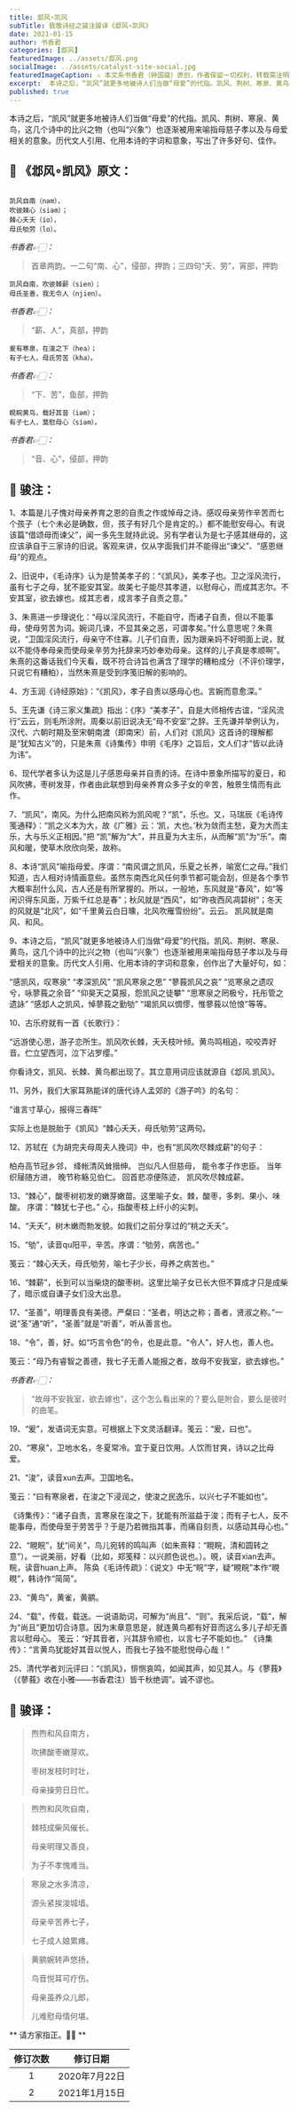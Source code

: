 ```yaml
---
title: 邶风∘凯风
subTitle: 致敬诗经之骏注骏译《邶风∘凯风》 
date: 2021-01-15 
author: 书香君
categories: [邶风]
featuredImage: ../assets/邶风.png
socialImage: ../assets/catalyst-site-social.jpg
featuredImageCaption: ⚠️️ 本文系书香君（钟国骏）原创，作者保留一切权利，转载需注明出处。
excerpt:  本诗之后，“凯风”就更多地被诗人们当做“母爱”的代指。凯风、荆树、寒泉、黄鸟，这几个诗中的比兴之物（也叫“兴象”）也逐渐被用来喻指母慈子孝以及与母爱相关的意象。历代文人引用、化用本诗的字词和意象，写出了许多好句、佳作。   
published: true
---
```


本诗之后，“凯风”就更多地被诗人们当做“母爱”的代指。凯风、荆树、寒泉、黄鸟，这几个诗中的比兴之物（也叫“兴象”）也逐渐被用来喻指母慈子孝以及与母爱相关的意象。历代文人引用、化用本诗的字词和意象，写出了许多好句、佳作。

## 🌼 《邶风∘凯风》原文：
```

凯风自南（nəm），
吹彼棘心（siəm）；
棘心夭夭（io），
母氏劬劳（lo）。

```
*书香君👉🏻：* 

> 首章两韵。一二句“南、心”，侵部，押韵；三四句“夭、劳”，宵部，押韵

```
凯风自南，吹彼棘薪（sien）；
母氏圣善，我无令人（njien）。

```
*书香君👉🏻：* 

> “薪、人”，真部，押韵

```
爰有寒泉，在浚之下（hea）；
有子七人，母氏劳苦（kha）。

```
*书香君👉🏻：* 

> “下、苦”，鱼部，押韵

```
睍睆黄鸟，载好其音（iəm）；
有子七人，莫慰母心（siəm）。

```
*书香君👉🏻：* 

> “音、心”，侵部，押韵

## 🍁️ 骏注：

1、本篇是儿子愧对母亲养育之恩的自责之作或悼母之诗。感叹母亲劳作辛苦而七个孩子（七个未必是确数，但，孩子有好几个是肯定的。）都不能慰安母心。有说该篇“借颂母而谏父”，闻一多先生就持此说。另有学者认为是七子感其继母的，这应该承自于三家诗的旧说。客观来讲，仅从字面我们并不能得出“谏父”、“感恩继母”的观点。

2、旧说中，《毛诗序》认为是赞美孝子的：“《凯风》，美孝子也。卫之淫风流行，虽有七子之母，犹不能安其室。故美七子能尽其孝道，以慰母心，而成其志尔。不安其室，欲去嫁也。成其志者，成言孝子自责之意。”

3、朱熹进一步理说化：“母以淫风流行，不能自守，而诸子自责，但以不能事母，使母劳苦为词。婉词几谏，不显其亲之恶，可谓孝矣。”什么意思呢？朱熹说，“卫国淫风流行，母亲守不住寡。儿子们自责，因为跟亲妈不好明面上说，就以不能侍奉母亲而使母亲辛劳为托辞来巧妙奉劝母亲。这样的儿子真是孝顺啊”。朱熹的这番话我们今天看，既不符合诗旨也满含了理学的糟粕成分（不评价理学，只说它有糟粕），当然朱熹是受到序笺旧解的影响的。

4、方玉润《诗经原始》：“《凯风》，孝子自责以感母心也。言婉而意愈深。”

5、王先谦《诗三家义集疏》指出：《序》“美孝子”，自是大师相传古谊，“淫风流行”云云，则毛所涂附。周秦以前旧说决无“母不安室”之辞。王先谦并举例认为，汉代、六朝时期及至宋朝南渡（即南宋）前，人们对《凯风》这首诗的理解都是“犹知古义”的，只是朱熹《诗集传》申明《毛序》之旨后，文人们才“皆以此诗为讳”。

6、现代学者多认为这是儿子感恩母亲并自责的诗。在诗中景象所描写的夏日，和风吹拂，枣树发芽，作者由此联想到母亲养育众多子女的辛苦，触景生情而有此作。

7、“凯风”，南风。为什么把南风称为凯风呢？“凯”，乐也。又，马瑞辰《毛诗传笺通释》：“凯之义本为大，故《广雅》云：‘凯，大也。’秋为敛而主愁，夏为大而主乐，大与乐义正相因。”把 “凯”解为“大”，并且夏为大主乐，从而解“凯”为“乐”。南风和暖，使草木欣欣向荣，故称。

8、本诗“凯风”喻指母爱。序谓：“南风谓之凯风，乐夏之长养，喻宽仁之母。”我们知道，古人相对诗情画意些。虽然东南西北风任何季节都可能会刮，但是各个季节大概率刮什么风，古人还是有所掌握的。所以，一般地，东风就是“春风”，如“等闲识得东风面，万紫千红总是春”；秋风就是“西风”，如“昨夜西风凋碧树”；冬天的风就是“北风”，如“千里黄云白日曛，北风吹雁雪纷纷”。云云。
凯风就是南风、和风。

9、本诗之后，“凯风”就更多地被诗人们当做“母爱”的代指。凯风、荆树、寒泉、黄鸟，这几个诗中的比兴之物（也叫“兴象”）也逐渐被用来喻指母慈子孝以及与母爱相关的意象。历代文人引用、化用本诗的字词和意象，创作出了大量好句，如：

“感凯风，叹寒泉”
“孝深凯风”
“凯风寒泉之思”
“蓼莪凯风之哀”
“览寒泉之遗叹兮，咏蓼莪之余音”
“仰昊天之莫报，怨凯风之徒攀”
“思寒泉之罔极兮，托彤管之遗詠”
“感邶人之凯风，悼蓼莪之勤劬”
“竭凯风以惆憀，惟蓼莪以怆悢”等等。

10、古乐府就有一首《长歌行》：

“远游使心思，游子恋所生。凯风吹长棘，夭夭枝叶倾。黄鸟鸣相追，咬咬弄好音。伫立望西河，泣下沾罗缨。”

你看诗文，凯风、长棘、黄鸟都出现了。其立意用词应该就源自《邶风.凯风》。

11、另外，我们大家耳熟能详的唐代诗人孟郊的《游子吟》的名句：

“谁言寸草心，报得三春晖”

实际上也是脱胎于《凯风》“棘心夭夭，母氏劬劳”这两句。

12、苏轼在《为胡完夫母周夫人挽词》中，也有“凯风吹尽棘成薪”的句子：

柏舟高节冠乡邻，
绛帐清风耸搢绅。
岂似凡人但慈母，
能令孝子作忠臣。
当年织屦随方进，
晚节称觞见伯仁。
回首悲凉便陈迹，
凯风吹尽棘成薪。

13、“棘心”，酸枣树初发的嫩芽嫩苗。这里喻子女。棘，酸枣，多刺、果小、味酸。
序谓：“棘犹七子也。”
心，指酸枣枝上纤小的尖刺。

14、“夭夭”，树木嫩而勃发貌。如我们之前分享过的“桃之夭夭”。

15、“劬”，读音qu阳平，辛苦。序谓：“劬劳，病苦也。”

笺云：“棘心夭夭，母氏劬劳，喻七子少长，母养之病苦也。”

16、“棘薪”，长到可以当柴烧的酸枣树。这里比喻子女已长大但不算成才只是成柴了，暗示或自谦子女们没大出息。

17、“圣善”，明理善良有美德。严粲曰：“圣者，明达之称；善者，贤淑之称。”一说“圣”通“听”，“圣善”就是“听善”，听从善言也。

18、“令”，善，好。如“巧言令色”的令，也是此意。“令人”，好人也，善人也。

笺云：“母乃有睿智之善德，我七子无善人能报之者，故母不安我室，欲去嫁也。”

*书香君👉🏻：* 

> “故母不安我室，欲去嫁也”，这个怎么看出来的？要么是附会，要么是彼时的曲笔。

19、“爰”，发语词无实意。可根据上下文灵活翻译。笺云：“爰，曰也”。

20、“寒泉”，卫地水名，冬夏常冷。宜于夏日饮用。人饮而甘爽，诗以之比母爱。

21、“浚”，读音xun去声。卫国地名。

笺云：“曰有寒泉者，在浚之下浸润之，使浚之民逸乐，以兴七子不能如也”。

《诗集传》：“诸子自责，言寒泉在浚之下，犹能有所滋益于浚；而有子七人，反不能事母，而使母至于劳苦乎？于是乃若微指其事，而痛自刻责，以感动其母心也。”

22、“睍睆”，犹“间关”，鸟儿宛转的鸣叫声（如朱熹释：“睍睆，清和圆转之意”）。一说美丽，好看（比如，郑笺释：以兴颜色说也。）。晛，读音xian去声。睆，读音huan上声。
陈奂《毛诗传疏》：《说文》中无“睆”字，疑“睍睆”本作“睍睍”，韩诗作“简简”。

23、“黄鸟”，黄雀，黄鹂。

24、“载”，传载，载送。一说语助词，可解为“尚且”、“则”。我采后说，“载”，解为“尚且”更加切合诗意。因为末章意思是，就连黄鸟都有好音而这么多儿子却无善言以慰母心。
笺云：“好其音者，兴其辞令顺也，以言七子不能如也。”
《诗集传》：“言黄鸟犹能好其音以悦人，而我七子独不能慰悦母心哉！”

25、清代学者刘沅评曰：“《凯风》，悱恻哀鸣，如闻其声，如见其人。与《蓼莪》（《蓼莪》收在小雅——书香君注）皆千秋绝调”。诚不谬也。

## 🍁️ 骏译：

> 煦煦和风自南方，
> 
> 吹拂酸枣嫩芽欢。
> 
> 枣树发枝时时壮，
> 
> 母亲操劳日日忙。

> 煦煦和风吹自南，
> 
> 棘枝成柴风催长。
> 
> 母亲明理又善良，
> 
> 为子不孝愧难当。

> 寒泉之水多清凉，
> 
> 源头紧挨浚城墙。
> 
> 母亲辛苦养七子，
> 
> 七子成人娘累瘫。

> 黄鹂婉转声悠扬，
> 
> 鸟音悦耳可疗伤。
> 
> 母亲虽养众儿郎，
> 
> 儿难慰母情何堪。

** 请方家指正。🙏🏻 **

| 修订次数      | 修订日期 | 
|   :----: |    :----:   | 
| 1    | 2020年7月22日       | 
| 2    | 2021年1月15日       | 
